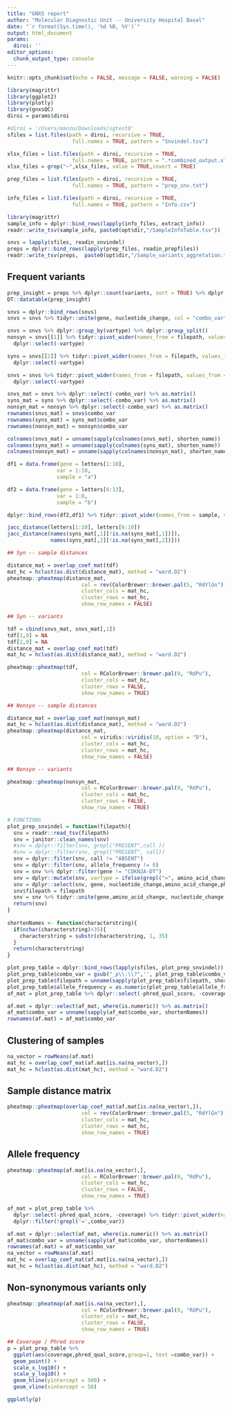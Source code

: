 ```yaml
---
title: "GNXS report"
author: "Molecular Diagnostic Unit -- University Hospital Basel"
date: "`r format(Sys.time(), '%d %B, %Y')`"
output: html_document
params:
  diroi: ''
editor_options: 
  chunk_output_type: console
---
```


```r
knitr::opts_chunk$set(echo = FALSE, message = FALSE, warning = FALSE)
```

```r
library(magrittr)
library(ggplot2)
library(plotly)
library(gnxsQC)
diroi = params$diroi
```


```r
#diroi = '/Users/manzo/Downloads/sgtest0'
sfiles = list.files(path = diroi, recursive = TRUE,
                     full.names = TRUE, pattern = "Snvindel.tsv")

xlsx_files = list.files(path = diroi, recursive = TRUE,
                     full.names = TRUE, pattern = ".*combined_output.xlsx")
xlsx_files = grep("~",xlsx_files, value = TRUE,invert = TRUE)

prep_files = list.files(path = diroi, recursive = TRUE,
                     full.names = TRUE, pattern = "prep_snv.txt")

info_files = list.files(path = diroi, recursive = TRUE,
                     full.names = TRUE, pattern = "Info.csv")
```


```r
library(magrittr)
sample_info = dplyr::bind_rows(lapply(info_files, extract_info))
readr::write_tsv(sample_info, paste0(opt$dir,"/SampleInfoTable.tsv"))

snvs = lapply(sfiles, readin_snvindel)
preps = dplyr::bind_rows(lapply(prep_files, readin_prepfiles))
readr::write_tsv(preps,  paste0(opt$dir,"/Sample_variants_aggretation.tsv"))

```


## Frequent variants
```r
prep_insight = preps %>% dplyr::count(variants, sort = TRUE) %>% dplyr::filter(n >1)
DT::datatable(prep_insight)
```


```r
snvs = dplyr::bind_rows(snvs)
snvs = snvs %>% tidyr::unite(gene, nucleotide_change, col = "combo_var", sep = "_" ) %>% dplyr::select(-amino_acid_change)

snvs = snvs %>% dplyr::group_by(vartype) %>% dplyr::group_split()
nonsyn = snvs[[1]] %>% tidyr::pivot_wider(names_from = filepath, values_from = allele_frequency) %>%
  dplyr::select(-vartype)

syns = snvs[[2]] %>% tidyr::pivot_wider(names_from = filepath, values_from = allele_frequency) %>%
  dplyr::select(-vartype)

snvs = snvs %>% tidyr::pivot_wider(names_from = filepath, values_from = allele_frequency) %>%
  dplyr::select(-vartype)


```


```r
snvs_mat = snvs %>% dplyr::select(-combo_var) %>% as.matrix()
syns_mat = syns %>% dplyr::select(-combo_var) %>% as.matrix()
nonsyn_mat = nonsyn %>% dplyr::select(-combo_var) %>% as.matrix()
rownames(snvs_mat) = snvs$combo_var
rownames(syns_mat) = syns_mat$combo_var
rownames(nonsyn_mat) = nonsyn$combo_var

colnames(snvs_mat) = unname(sapply(colnames(snvs_mat), shorten_name))
colnames(syns_mat) = unname(sapply(colnames(syns_mat), shorten_name))
colnames(nonsyn_mat) = unname(sapply(colnames(nonsyn_mat), shorten_name))
```


```r
df1 = data.frame(gene = letters[1:10],
                var = 1:10,
                sample = "a")

df2 = data.frame(gene = letters[6:13],
                var = 1:8,
                sample = "b")

dplyr::bind_rows(df2,df1) %>% tidyr::pivot_wider(names_from = sample, values_from = var)

jacc_distance(letters[1:10], letters[6:10])
jacc_distance(names(syns_mat[,1][!is.na(syns_mat[,1])]),
              names(syns_mat[,2][!is.na(syns_mat[,2])]))

```


```r
## Syn -- sample distances

distance_mat = overlap_coef_mat(tdf)
mat_hc = hclust(as.dist(distance_mat), method = "ward.D2")
pheatmap::pheatmap(distance_mat, 
                        col = rev(ColorBrewer::brewer.pal(5, "RdYlGn")),
                        cluster_cols = mat_hc,
                        cluster_rows = mat_hc,
                        show_row_names = FALSE)
```

```r
## Syn -- variants

tdf = cbind(snvs_mat, snvs_mat[,1])
tdf[1,9] = NA
tdf[2,9] = NA
distance_mat = overlap_coef_mat(tdf)
mat_hc = hclust(as.dist(distance_mat), method = "ward.D2")

pheatmap::pheatmap(tdf, 
                        col = RColorBrewer::brewer.pal(9, "RdPu"),
                        cluster_cols = mat_hc,
                        cluster_rows = FALSE,
                        show_row_names = TRUE)
```

```r
## Nonsyn -- sample distances

distance_mat = overlap_coef_mat(nonsyn_mat)
mat_hc = hclust(as.dist(distance_mat), method = "ward.D2")
pheatmap::pheatmap(distance_mat, 
                        col = viridis::viridis(10, option = "D"),
                        cluster_cols = mat_hc,
                        cluster_rows = mat_hc,
                        show_row_names = FALSE)


```

```r
## Nonsyn -- variants

pheatmap::pheatmap(nonsyn_mat, 
                        col = RColorBrewer::brewer.pal(9, "RdPu"),
                        cluster_cols = mat_hc,
                        cluster_rows = FALSE,
                        show_row_names = TRUE)
```


```r
# FUNCTIONS
plot_prep_snvindel = function(filepath){
  snv = readr::read_tsv(filepath)
  snv = janitor::clean_names(snv)
  #snv = dplyr::filter(snv, grepl("PRESENT",call ))
  #snv = dplyr::filter(snv, grepl("PRESENT", call))
  snv = dplyr::filter(snv, call != "ABSENT")
  snv = dplyr::filter(snv, allele_frequency != 0)
  snv = snv %>% dplyr::filter(gene != "CDKN2A-DT") 
  snv = dplyr::mutate(snv, vartype = ifelse(grepl("=", amino_acid_change), "syn","nonsyn"))
  snv = dplyr::select(snv, gene, nucleotide_change,amino_acid_change,phred_qual_score,coverage, allele_frequency)
  snv$filepath = filepath
  snv = snv %>% tidyr::unite(gene,amino_acid_change, nucleotide_change, col = "combo_var", sep = "_" )
  return(snv)
}
  
shortenNames <- function(characterstring){
  if(nchar(characterstring)>35){
    characterstring = substr(characterstring, 1, 35)
  }
  return(characterstring)
}

```


```r
plot_prep_table = dplyr::bind_rows(lapply(sfiles, plot_prep_snvindel))
plot_prep_table$combo_var = gsub("_p\\.\\?",'', plot_prep_table$combo_var)
plot_prep_table$filepath = unname(sapply(plot_prep_table$filepath, shorten_name))
plot_prep_table$allele_frequency = as.numeric(plot_prep_table$allele_frequency)
af_mat = plot_prep_table %>% dplyr::select(-phred_qual_score, -coverage) %>% tidyr::pivot_wider(names_from = filepath, values_from = allele_frequency )

af.mat = dplyr::select(af_mat, where(is.numeric)) %>% as.matrix()
af_mat$combo_var = unname(sapply(af_mat$combo_var, shortenNames))
rownames(af.mat) = af_mat$combo_var

```

## Clustering of samples
```r
na_vector = rowMeans(af.mat)
mat_hc = overlap_coef_mat(af.mat[is.na(na_vector),])
mat_hc = hclust(as.dist(mat_hc), method = "ward.D2")
```

## Sample distance matrix
```r
pheatmap::pheatmap(overlap_coef_mat(af.mat[is.na(na_vector),]), 
                        col = rev(ColorBrewer::brewer.pal(5, "RdYlGn")),
                        cluster_cols = mat_hc,
                        cluster_rows = mat_hc,
                        show_row_names = TRUE)
```

## Allele frequency
```r
pheatmap::pheatmap(af.mat[is.na(na_vector),], 
                        col = RColorBrewer::brewer.pal(9, "RdPu"),
                        cluster_cols = mat_hc,
                        cluster_rows = FALSE,
                        show_row_names = TRUE)

```


```r
af_mat = plot_prep_table %>% 
  dplyr::select(-phred_qual_score, -coverage) %>% tidyr::pivot_wider(names_from = filepath, values_from = allele_frequency ) %>% 
  dplyr::filter(!grepl('=',combo_var))

af.mat = dplyr::select(af_mat, where(is.numeric)) %>% as.matrix()
af_mat$combo_var = unname(sapply(af_mat$combo_var, shortenNames))
rownames(af.mat) = af_mat$combo_var
na_vector = rowMeans(af.mat)
mat_hc = overlap_coef_mat(af.mat[is.na(na_vector),])
mat_hc = hclust(as.dist(mat_hc), method = "ward.D2")
```

## Non-synonymous variants only
```r
pheatmap::pheatmap(af.mat[is.na(na_vector),], 
                        col = RColorBrewer::brewer.pal(9, "RdPu"),
                        cluster_cols = mat_hc,
                        cluster_rows = FALSE,
                        show_row_names = TRUE)
```



```r
## Coverage / Phred score
p = plot_prep_table %>% 
  ggplot(aes(coverage,phred_qual_score,group=1, text =combo_var)) + 
  geom_point() + 
  scale_x_log10() + 
  scale_y_log10() + 
  geom_hline(yintercept = 500) + 
  geom_vline(xintercept = 50)

ggplotly(p)
```




